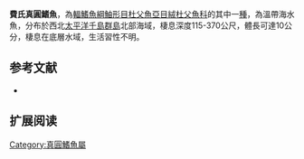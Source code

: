 {{Speciesbox
| name = 費氏真圓鰭魚
| image = 
| image_width = 250px
| status = NE
| status_system = IUCN3.1
| genus = Eumicrotremus
| species = fedorovi
| authority = [[Mandrytsa|Mandrytsa]], 1991
| synonyms = 
}}

'''費氏真圓鰭魚'''，為[[輻鰭魚綱|輻鰭魚綱]][[鮋形目|鮋形目]][[杜父魚亞目|杜父魚亞目]][[絨杜父魚科|絨杜父魚科]]的其中一[[種|種]]，為溫帶海水魚，分布於西北[[太平洋|太平洋]][[千島群島|千島群島]]北部海域，棲息深度115-370公尺，體長可達10公分，棲息在底層水域，生活習性不明。
==参考文献==
*{{FishBase_species|genus=Eumicrotremus|species=fedorovi|year=2014|month=5}}

== 扩展阅读 ==
{{refbegin}}
{{wikispecies-inline|Eumicrotremus fedorovi|費氏真圓鰭魚}}
{{refend}}

{{Wikispecies|Eumicrotremus fedorovi}}
{{Taxonbar|from=Q2460854}}

[[Category:真圓鰭魚屬|Category:真圓鰭魚屬]]


{{魚類小作品}}